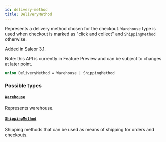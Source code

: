 ```yaml
---
id: delivery-method
title: DeliveryMethod
---
```



Represents a delivery method chosen for the checkout. `Warehouse` type is used when checkout is marked as "click and collect" and `ShippingMethod` otherwise.

Added in Saleor 3.1.

Note: this API is currently in Feature Preview and can be subject to changes at later point.

```graphql
union DeliveryMethod = Warehouse | ShippingMethod
```


### Possible types

#### [`Warehouse`](../../../developer/api-reference/objects/warehouse) 

Represents warehouse.


#### [`ShippingMethod`](../../../developer/api-reference/objects/shipping-method) 

Shipping methods that can be used as means of shipping for orders and checkouts.




